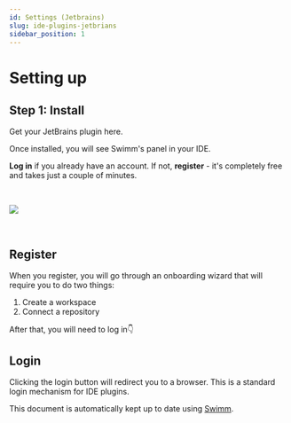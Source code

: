 ```yaml
---
id: Settings (Jetbrains)
slug: ide-plugins-jetbrians
sidebar_position: 1
---
```



# Setting up

## Step 1: Install

Get your JetBrains plugin <Link href="https://plugins.jetbrains.com/plugin/20716-swimm">here</Link>.<br/>

Once installed, you will see Swimm's panel in your IDE.<br/>

**Log in** if you already have an account. If not, **register** - it's completely free and takes just a couple of minutes.

<br />

![](../../../static/img/intellij_panel.png)

<br />

## Register

When you register, you will go through an onboarding wizard that will require you to do two things:

1.  Create a workspace
2.  Connect a repository

After that, you will need to log in👇

## Login

Clicking the login button will redirect you to a browser. This is a standard login mechanism for IDE plugins.

This document is automatically kept up to date using [Swimm](https://swimm.io).
